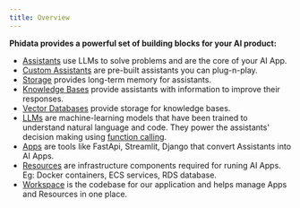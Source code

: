 ```yaml
---
title: Overview
---
```


**Phidata provides a powerful set of building blocks for your AI product:**

- [Assistants](/blocks/assistant/introduction) use LLMs to solve problems and are the core of your AI App.
- [Custom Assistants](/blocks/assistant/custom/introduction) are pre-built assistants you can plug-n-play.
- [Storage](/blocks/storage/introduction) provides long-term memory for assistants.
- [Knowledge Bases](/blocks/kb/introduction) provide assistants with information to improve their responses.
- [Vector Databases](/blocks/vectordb/introduction) provide storage for knowledge bases.
- [LLMs](/blocks/llm/introduction) are machine-learning models that have been trained to understand natural language and code. They power the assistants' decision making using [function calling](https://platform.openai.com/docs/guides/function-calling).
- [Apps](/blocks/app/introduction) are tools like FastApi, Streamlit, Django that convert Assistants into AI Apps.
- [Resources](/blocks/resource/introduction) are infrastructure components required for runing AI Apps. Eg: Docker containers, ECS services, RDS database.
- [Workspace](/blocks/workspace/introduction) is the codebase for our application and helps manage Apps and Resources in one place.
